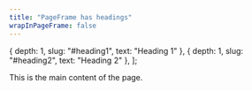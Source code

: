 ```yaml
---
title: "PageFrame has headings"
wrapInPageFrame: false
---
```


  { depth: 1, slug: "#heading1", text: "Heading 1" },
  { depth: 1, slug: "#heading2", text: "Heading 2" },
];

<PageFrame headings={headings} title={frontmatter.title}>
  <p slot="body">This is the main content of the page.</p>
</PageFrame>
